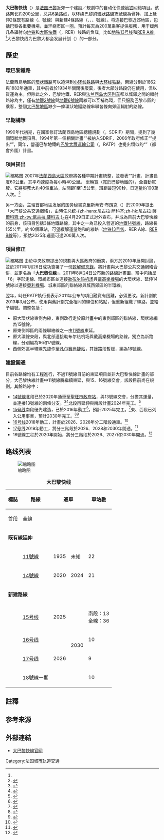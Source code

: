 {{future public transportation}}
{{Infobox public transit
|name=大巴黎快线
|native_name=Grand Paris Express
|owner=[[巴黎大眾運輸公司|巴黎大眾運輸公司]]

|locale={{FRA}}[[法兰西岛|法兰西岛]]
|system_length=200[[公里|公里]]<ref name=date>{{Cite web|title=Grand Paris Express, the largest transport project in Europe|url=https://www.societedugrandparis.fr/info/grand-paris-express-largest-transport-project-europe-1061|access-date=2021-09-28|date=2017-06-16|work=Société du Grand Paris|language=fr|archive-date=2022-04-11|archive-url=https://web.archive.org/web/20220411214218/https://www.societedugrandparis.fr/info/grand-paris-express-largest-transport-project-europe-1061|dead-url=no}}</ref>
|lines=6<br>既有線延伸：2 ({{rint|paris|m|11}}、{{rint|paris|m|14}}號線)<br>新建路線：4 ({{rint|paris|m|15}}、{{rint|paris|m|16}}、{{rint|paris|m|17}}、{{rint|paris|m|18}}號線)
|stations=68<ref name=date/>
|daily_ridership=預計200萬<ref name=date/>
|track_gauge=1435[[毫米|毫米]]（[[標準軌|標準軌]]）
|electrification=750[[伏特|伏特]][[直流電|直流電]]，[[第三軌供電|第三軌供電]]（既有線）<br>1500伏特直流電，[[架空電纜_(鐵路)|架空線]]（15、16、17線）<br>1500伏特直流電，第三軌供電（18線）
|map=[[File:Grand_paris_express.svg|300px]]
|type=[[地铁|自动化快速地铁]]
|began_operation=預計2024–2030年間
|operator=未定，巴黎大眾運輸公司或[[凯奥雷斯|凯奥雷斯]]
}}

'''大巴黎快线'''（{{lang-fr|'''Grand Paris Express'''}}）是[[法国|法国]][[巴黎|巴黎]]近郊一个建設／規劃中的自动化快速[[地铁|地铁]]网絡項目。该路网长約200公里，总共6条路线，以环绕巴黎的[[巴黎地鐵15號線|環狀路線15號線]]為骨幹，加上延伸2條既有路線（{{rint|paris|m|11}}、{{rint|paris|m|14}}號線）與新建4條路線（{{rint|paris|m|15}}、{{rint|paris|m|16}}、{{rint|paris|m|17}}、{{rint|paris|m|18}}號線）。将连接巴黎近郊地區，包括巴黎各重要機場，並环绕市区一圈，預計每天為200萬乘客提供服務，用于缓解几条辐射向[[巴黎地鐵|地铁]]和[[法兰西岛大区快铁|大區快鐵]]（{{lang|fr|Réseau Express Régional}}，RER）线路的负载，比如[[巴黎地鐵13號線|地铁13号线]]和[[大区快铁A线|RER A線]]。<ref name="date" />大巴黎快线为巴黎大都会发展计划（{{lang|fr|Paris Métropole}}）的一部分。

== 歷史 ==
=== 環巴黎鐵路 ===
法蘭西島地區的[[環狀線|環狀鐵路]]可以追溯到[[巴黎小环线铁路|小环线铁路]]與[[巴黎大环线铁路|大环线铁路]]，兩線分別於1862與1882年通車，其中前者於1934年關閉後廢棄，後者大部分路段仍在使用，但以貨運為主。但除此之外，巴黎地鐵、RER與[[法兰西岛大区列车|法兰西岛大区列车]]都以城郊之間的輻射路線為主，僅有[[巴黎地鐵2號線|地鐵2號線]]與[[巴黎地鐵6號線|地鐵6號線]]兩線可以互補為環，但只服務巴黎市區的乘客，整個[[大巴黎都会区|大巴黎地區]]缺少一條環狀地鐵路線串聯各條向郊區輻射的路線。

=== 早期構想 ===
1990年代初期，在國家修訂法蘭西島地區總體規劃（{{lang|fr|Le Schéma directeur de la région Île-de-France}}，SDRIF）期間，提到了幾個環狀地鐵項目。1994年第一個相關計畫“{{lang|fr|Orbitale}}”被納入SDRIF，2006年政府修正“{{lang|fr|Orbitale}}”提出“{{lang|fr|Orbival}}”，同年，營運巴黎地鐵的[[巴黎大眾運輸公司|巴黎大眾運輸公司]]（{{lang|fr|Régie Autonome des Transports Parisiens}}，RATP）也提出類似的“{{lang|fr|Métrophérique}}”（都會外圍）計畫。

=== 項目提出 ===
[[File:Reseau_primaire.svg|缩略图]]
2007年[[法蘭西島大區|法蘭西島大區]]政府將各種早期計畫統整，並發表“{{lang|fr|Arc Express}}”計畫，計畫長度60公里，其平均速度為每小時40公里。 車輛寬{{convert|2.80|m|ft}}（寬於巴黎地鐵的{{convert|2.40|m|ft}}），全自動駕駛。它將服務大約40個車站，站間距1至1.5公里，班距最短90秒，日運量約100萬人次。<ref>{{Cite web|title=Arc Express, un métro automatique de rocade|url=http://www.arcexpress.fr/spip.php?article35|access-date=2021-09-28|language=fr|archive-url=https://web.archive.org/web/20161017083051/http://www.arcexpress.fr/spip.php?article35|archive-date=2016-10-17|dead-url=yes}}</ref>

另一方面，主理首都地區发展的国务秘書克里斯蒂安·布朗克（{{lang|fr|Christian Blanc}}）於2009年提出「大巴黎公共交通網絡」，由時任总统[[尼古拉·萨科齐|-{zh-hans:尼古拉·萨科齐;zh-hk:尼古拉·薩爾科齊;zh-tw:尼古拉·薩科吉;}-]]在4月29日正式对外宣布，并成為目前大巴黎快線的前身，該項目包括3條地鐵路線，其中之一為已投入營運的[[巴黎地鐵14號線|地鐵14號線]]，路線長155公里，約40個車站，可望緩解運量飽和的線路（[[巴黎地鐵13號線|地铁13号线]]、RER A線、[[法兰西岛大区快铁B线|RER B線]]等），預估2025年運量可達200萬人次。

=== 項目修正 ===
[[File:Grand_paris_express_rbvo.svg|缩略图]]
由於中央政府提出的規劃與大區政府的{{lang|fr|Arc Express}}衝突，兩方於2010年展開討論，並於2011年1月26日成功簽署了一份[[諒解備忘錄|諒解備忘錄]]，將{{lang|fr|Arc Express}}計畫與大巴黎公共交通網絡合併，並定名為「'''大巴黎快線'''」，2011年8月24日公布新的路線計畫圖，當中包括呈「6」字形走線、環繞市區並連接[[巴黎-勒布尔热机场|勒布尔热机场]]與[[戴高樂機場|戴高樂機場]]的大環狀線、延伸14號線以連接[[奧利機場|奧利機場]]、城東郊區的聯絡線與城西郊區的半環線。

翌年，時任RATP執行長表示2011年公布的項目融資有困難，必須更改。新計劃於2013年3月公布，使用與舊計劃完全相同的線位和站點，但重新組織了線路，並給予編號。調整包括：

* 原大環狀線東側內縮，東側改行走於原計畫中的東側郊區的聯絡線，環狀線編為15號線。
* 原東側郊區的兩條聯絡線之一由[[巴黎地鐵11號線|11號線]]東延。
* 原大環線東段，與北部連接勒布尔热机场與戴高樂機場的路線，獨立為新路線，分別編為16和17號線。
* 西側郊區半環線先施作至[[凡尔赛尚捷站|凡尔赛尚捷站]]，其餘路段暫緩，編為18號線。

=== 建設開通 ===
目前各路線均有工程進行，不過11號線目前的東延項目並非大巴黎快線計畫的部分，大巴黎快線計畫中11號線將繼續東延，與15、16號線交會，該段目前尚在規劃。其餘路線中：

* [[巴黎地鐵14號線|14號線]]北段已於2020年通車至[[聖旺市政府站|聖旺市政府站]]，與13號線交會，分擔其運量，並連接13號線的兩條分支。<ref>{{cite web|title=怎样给13号线减负|url=http://www.20minutes.fr/article/189036/Paris-Comment-soulager-la-ligne-13.php|accessdate=2010-06-20|publisher=法国20分钟网|language=fr|archiveurl=http://archive.wikiwix.com/cache/20120207221221/http://www.20minutes.fr/article/189036/Paris-Comment-soulager-la-ligne-13.php|archivedate=2012年2月7日|deadurl=yes|df=}}</ref><ref>{{Cite web|title=Impact de la crise sanitaire : ajustement des calendriers pour les travaux de prolongement des lignes 4 et 12 du métro|url=https://www.ratp.fr/groupe-ratp/newsroom/transport/impact-de-la-crise-sanitaire-ajustement-des-calendriers-pour-les|access-date=2021-09-25|date=2020-10-13|publisher=RATP|language=fr|archive-url=https://web.archive.org/web/20210123090923/https://www.ratp.fr/groupe-ratp/newsroom/transport/impact-de-la-crise-sanitaire-ajustement-des-calendriers-pour-les|archive-date=2021-01-23|dead-url=no}}</ref>北段再延伸與南段計畫2024年完工。<ref>{{Cite web|title=La 14 en mouvement|url=https://prolongementligne14-orly.fr/la-14-en-mouvement|access-date=2021-09-27|work=Prolongement d'Olympiades à Aéroport d'Orly de la ligne 14 du métro|language=fr|archive-date=2022-03-31|archive-url=https://web.archive.org/web/20220331114151/https://prolongementligne14-orly.fr/la-14-en-mouvement|dead-url=no}}</ref>
* [[巴黎地鐵15號線|15号线]]南段優先建造，已於2016年動工<ref>{{Cite web|title=Construction begins on Grand Paris Express metro|url=https://www.railjournal.com/passenger/metros/construction-begins-on-grand-paris-express-metro/|access-date=2021-09-27|date=2016-06-06|work=International Railway Journal|language=en|archive-date=2021-08-04|archive-url=https://web.archive.org/web/20210804163331/https://www.railjournal.com/passenger/metros/construction-begins-on-grand-paris-express-metro/|dead-url=no}}</ref>，預計2025年完工。<ref>{{Cite web|title=Ligne 15 Sud|url=https://www.societedugrandparis.fr/gpe/ligne/ligne-15-sud|access-date=2021-09-27|date=2017-05-02|work=Société du Grand Paris|language=fr|archive-date=2021-02-07|archive-url=https://web.archive.org/web/20210207124953/https://www.societedugrandparis.fr/gpe/ligne/ligne-15-sud|dead-url=no}}</ref>東、西段已列入公用事業，預計2030年完工。<ref>{{Cite web|title=Ligne 15 Ouest|url=https://www.societedugrandparis.fr/gpe/ligne/ligne-15-ouest|access-date=2021-09-27|date=2017-05-02|work=Société du Grand Paris|language=fr|archive-date=2022-04-05|archive-url=https://web.archive.org/web/20220405183358/https://www.societedugrandparis.fr/gpe/ligne/ligne-15-ouest|dead-url=no}}</ref><ref>{{Cite web|title=Ligne 15 Est|url=https://www.societedugrandparis.fr/gpe/ligne/ligne-15-est|access-date=2021-09-27|date=2017-05-02|work=Société du Grand Paris|language=fr|archive-date=2018-01-17|archive-url=https://web.archive.org/web/20180117193730/https://www.societedugrandparis.fr/gpe/ligne/ligne-15-est|dead-url=no}}</ref>
* [[巴黎地铁16号线|16号线]]2018年動工，計畫於2026、2028年分二階段通車。<ref>{{Cite web|title=Ligne 16|url=https://www.societedugrandparis.fr/gpe/ligne/ligne-16|access-date=2021-09-27|date=2017-05-02|work=Société du Grand Paris|language=fr|archive-date=2022-04-18|archive-url=https://web.archive.org/web/20220418165208/https://www.societedugrandparis.fr/gpe/ligne/ligne-16|dead-url=no}}</ref>
* [[巴黎地铁17号线|17号线]]2019年動工，將分三階段於2026、2028和2030年開通。<ref>{{Cite web|title=Ligne 17|url=https://www.societedugrandparis.fr/gpe/ligne/ligne-17|access-date=2021-09-28|date=2017-05-02|work=Société du Grand Paris|language=fr|archive-date=2022-03-16|archive-url=https://web.archive.org/web/20220316202754/https://www.societedugrandparis.fr/gpe/ligne/ligne-17|dead-url=no}}</ref>
* 18號線工程於2020年開始，將分三階段於2026、2027和2030年開通。<ref>{{Cite web|title=Ligne 18|url=https://www.societedugrandparis.fr/gpe/ligne/ligne-18|access-date=2021-09-27|date=2017-05-02|work=Société du Grand Paris|language=fr|archive-date=2021-05-04|archive-url=https://web.archive.org/web/20210504122111/https://www.societedugrandparis.fr/gpe/ligne/ligne-18|dead-url=no}}</ref>

== 路线列表 ==
[[File:Grand_paris_express.svg|缩略图]]
{| class="wikitable"
|+'''大巴黎快线'''
! rowspan="2" |標誌
! rowspan="2" |路線
! colspan="2" |通車
! rowspan="2" |車站數
! rowspan="2" |長度 (公里){{NoteTag|約略數值}}
|-
!首段
!全線
|-
| colspan="6" |'''既有線延伸'''{{NoteTag|全線數據，包含本計畫以外的部分。}}
|-
|{{rint|paris|m|11}}
|[[巴黎地鐵11號線|11號線]]
|1935
|未知
|22
|無數據
|-
|{{rint|paris|m|14}}
|[[巴黎地鐵14號線|14號線]]
|2020
|2024
|21
|30
|-
| colspan="6" |'''新建路線'''
|-
|{{rint|paris|m|15}}
|[[巴黎地鐵15號線|15号线]]
|2025
| rowspan="4" |2030
|南段：13<br>全線：36
|南段：33<br>全線：75
|-
|{{rint|paris|m|16}}
|[[巴黎地铁16号线|16号线]]
| rowspan="3" |2026
|10
|29
|-
|{{rint|paris|m|17}}
|[[巴黎地铁17号线|17号线]]
|9
|26.5
|-
|{{rint|paris|m|18}}
|18號線一期
|10
|35
|}

== 註釋 ==
{{NoteFoot}}

==参考来源==
{{Reflist}}

== 外部連結 ==
*[https://www.societedugrandparis.fr/ 大巴黎快線官网] {{Wayback|url=https://www.societedugrandparis.fr/ |date=20220419114401 }}

{{Infobox Paris Network generic}}

[[Category:法国城市轨道交通|Category:法国城市轨道交通]]